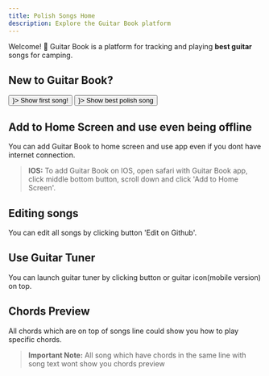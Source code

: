 ```yaml
---
title: Polish Songs Home
description: Explore the Guitar Book platform
---
```



Welcome! 👋 Guitar Book is a platform for tracking and playing **best guitar** songs for camping.

<DocsetMenu />

## New to Guitar Book?

<div
  style={{
    display: 'flex',
    justifyContent: 'space-evenly',
    alignItems: 'center',
    flexWrap: 'wrap',
    height: 100,
    maxWidth: 400,
  }}
>
  <Button size="large" color={colors.primary} as={<Link to="/general/aicha" />}>
    Show first song!
  </Button>
  <Button size="large" as={<Link to="/general/koledzy" />}>
    Show best polish song
  </Button>
</div>

## Add to Home Screen and use even being offline

You can add Guitar Book to home screen and use app even if you dont have internet connection.

> **IOS:** To add Guitar Book on IOS, open safari with Guitar Book app, click middle bottom button, scroll down and click 'Add to Home Screen'.

## Editing songs

You can edit all songs by clicking button 'Edit on Github'.

## Use Guitar Tuner

You can launch guitar tuner by clicking button or guitar icon(mobile version) on top.

## Chords Preview

All chords which are on top of songs line could show you how to play specific chords.

> **Important Note:** All song which have chords in the same line with song text wont show you chords preview
